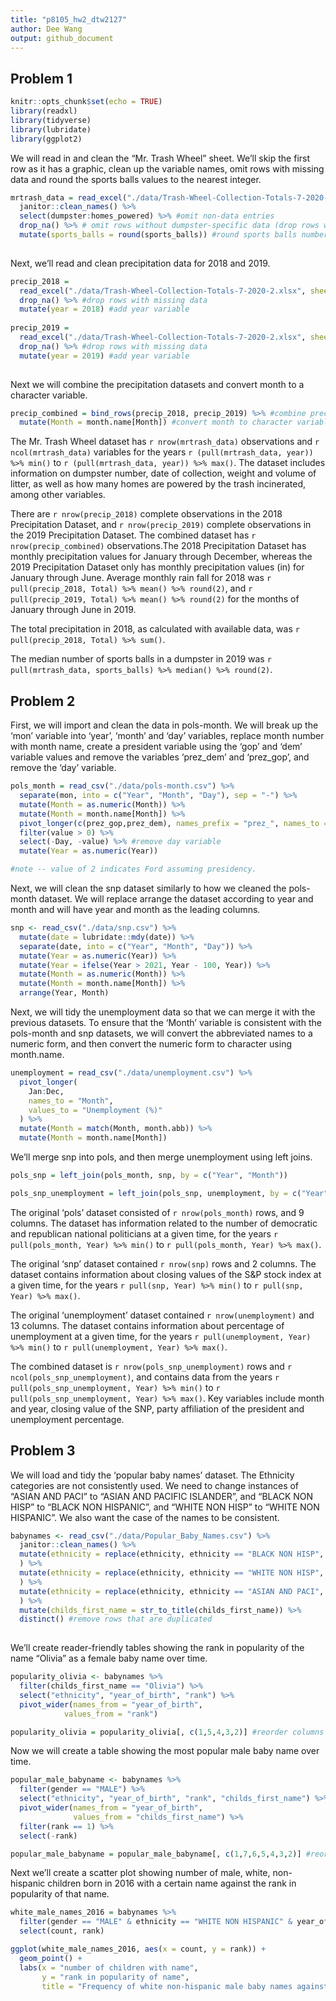 ```yaml
---
title: "p8105_hw2_dtw2127"
author: Dee Wang 
output: github_document
---
```


## Problem 1 

```r
knitr::opts_chunk$set(echo = TRUE)
library(readxl)
library(tidyverse)
library(lubridate)
library(ggplot2)
```

We will read in and clean the "Mr. Trash Wheel" sheet. We'll skip the first row as it has a graphic, clean up the variable names, omit rows with missing data and round the sports balls values to the nearest integer. 

```r

mrtrash_data = read_excel("./data/Trash-Wheel-Collection-Totals-7-2020-2.xlsx", sheet = "Mr. Trash Wheel", skip = 1) %>% #specify sheet to read in and skip row with graphic 
  janitor::clean_names() %>%
  select(dumpster:homes_powered) %>% #omit non-data entries
  drop_na() %>% # omit rows without dumpster-specific data (drop rows with missing data)
  mutate(sports_balls = round(sports_balls)) #round sports balls number to nearest integer
  
```

Next, we'll read and clean precipitation data for 2018 and 2019. 

```r
precip_2018 =
  read_excel("./data/Trash-Wheel-Collection-Totals-7-2020-2.xlsx", sheet = "2018 Precipitation", skip = 1) %>% 
  drop_na() %>% #drop rows with missing data 
  mutate(year = 2018) #add year variable 
 
precip_2019 =
  read_excel("./data/Trash-Wheel-Collection-Totals-7-2020-2.xlsx", sheet = "2019 Precipitation", skip = 1) %>% 
  drop_na() %>% #drop rows with missing data 
  mutate(year = 2019) #add year variable 
 
```

Next we will combine the precipitation datasets and convert month to a character variable. 

```r

precip_combined = bind_rows(precip_2018, precip_2019) %>% #combine precipitation datasets
  mutate(Month = month.name[Month]) #convert month to character variable  

```

The Mr. Trash Wheel dataset has `r nrow(mrtrash_data)` observations and `r ncol(mrtrash_data)` variables for the years `r (pull(mrtrash_data, year)) %>% min()` to `r (pull(mrtrash_data, year)) %>% max()`. The dataset includes information on dumpster number, date of collection, weight and volume of litter, as well as how many homes are powered by the trash incinerated, among other variables. 

There are `r nrow(precip_2018)` complete observations in the 2018 Precipitation Dataset, and `r nrow(precip_2019)` complete observations in the 2019 Precipitation Dataset. The combined dataset has `r nrow(precip_combined)` observations.The 2018 Precipitation Dataset has monthly precipitation values for January through December, whereas the 2019 Precipitation Dataset only has monthly precipitation values (in) for January through June. Average monthly rain fall for 2018 was `r pull(precip_2018, Total) %>% mean() %>% round(2)`, and `r pull(precip_2019, Total) %>% mean() %>% round(2)` for the months of January through June in 2019. 

The total precipitation in 2018, as calculated with available data, was `r pull(precip_2018, Total) %>% sum()`.

The median number of sports balls in a dumpster in 2019 was `r pull(mrtrash_data, sports_balls) %>% median() %>% round(2)`.

## Problem 2 

First, we will import and clean the data in pols-month. We will break up the 'mon' variable into 'year', 'month' and 'day' variables, replace month number with month name, create a president variable using the 'gop' and 'dem' variable values and remove the variables 'prez_dem' and 'prez_gop', and remove the 'day' variable. 

```r

pols_month = read_csv("./data/pols-month.csv") %>% 
  separate(mon, into = c("Year", "Month", "Day"), sep = "-") %>%
  mutate(Month = as.numeric(Month)) %>% 
  mutate(Month = month.name[Month]) %>% 
  pivot_longer(c(prez_gop,prez_dem), names_prefix = "prez_", names_to = "President") %>% 
  filter(value > 0) %>%
  select(-Day, -value) %>% #remove day variable 
  mutate(Year = as.numeric(Year))

#note -- value of 2 indicates Ford assuming presidency.
```

Next, we will clean the snp dataset similarly to how we cleaned the pols-month dataset. We will replace arrange the dataset according to year and month and will have year and month as the leading columns. 

```r

snp <- read_csv("./data/snp.csv") %>% 
  mutate(date = lubridate::mdy(date)) %>% 
  separate(date, into = c("Year", "Month", "Day")) %>% 
  mutate(Year = as.numeric(Year)) %>% 
  mutate(Year = ifelse(Year > 2021, Year - 100, Year)) %>%
  mutate(Month = as.numeric(Month)) %>%
  mutate(Month = month.name[Month]) %>%
  arrange(Year, Month) 

```

Next, we will tidy the unemployment data so that we can merge it with the previous datasets. To ensure that the 'Month' variable is consistent with the pols-month and snp datasets, we will  convert the abbreviated names to a numeric form, and then convert the numeric form to character using month.name. 

```r
unemployment = read_csv("./data/unemployment.csv") %>% 
  pivot_longer(
    Jan:Dec,
    names_to = "Month",
    values_to = "Unemployment (%)" 
  ) %>% 
  mutate(Month = match(Month, month.abb)) %>% 
  mutate(Month = month.name[Month])
```

We'll merge snp into pols, and then merge unemployment using left joins. 

```r

pols_snp = left_join(pols_month, snp, by = c("Year", "Month"))

pols_snp_unemployment = left_join(pols_snp, unemployment, by = c("Year", "Month"))

```

The original 'pols' dataset consisted of `r nrow(pols_month)` rows, and 9 columns. The dataset has information related to the number of democratic and republican national politicians at a given time, for the years `r pull(pols_month, Year) %>% min()` to `r pull(pols_month, Year) %>% max()`. 

The original 'snp' dataset contained `r nrow(snp)` rows and 2 columns. The dataset contains information about closing values of the S&P stock index at a given time, for the years `r pull(snp, Year) %>% min()` to `r pull(snp, Year) %>% max()`.

The original 'unemployment' dataset contained `r nrow(unemployment)` and 13 columns. The dataset contains information about percentage of unemployment at a given time, for the years `r pull(unemployment, Year) %>% min()` to `r pull(unemployment, Year) %>% max()`. 

The combined dataset is `r nrow(pols_snp_unemployment)` rows and `r ncol(pols_snp_unemployment)`, and contains data from the years `r pull(pols_snp_unemployment, Year) %>% min()` to `r pull(pols_snp_unemployment, Year) %>% max()`. Key variables include month and year, closing value of the SNP, party affiliation of the president and unemployment percentage.

## Problem 3 

We will load and tidy the 'popular baby names' dataset. The Ethnicity categories are not consistently used. We need to change instances of "ASIAN AND PACI" to "ASIAN AND PACIFIC ISLANDER", and "BLACK NON HISP" to "BLACK NON HISPANIC", and "WHITE NON HISP" to "WHITE NON HISPANIC". We also want the case of the names to be consistent. 

```r
babynames <- read_csv("./data/Popular_Baby_Names.csv") %>% 
  janitor::clean_names() %>% 
  mutate(ethnicity = replace(ethnicity, ethnicity == "BLACK NON HISP", "BLACK NON HISPANIC")
  ) %>% 
  mutate(ethnicity = replace(ethnicity, ethnicity == "WHITE NON HISP", "WHITE NON HISPANIC")
  ) %>% 
  mutate(ethnicity = replace(ethnicity, ethnicity == "ASIAN AND PACI", "ASIAN AND PACIFIC ISLANDER")
  ) %>% 
  mutate(childs_first_name = str_to_title(childs_first_name)) %>%
  distinct() #remove rows that are duplicated
  
```

We'll create reader-friendly tables showing the rank in popularity of the name "Olivia" as a female baby name over time. 

```r
popularity_olivia <- babynames %>% 
  filter(childs_first_name == "Olivia") %>% 
  select("ethnicity", "year_of_birth", "rank") %>% 
  pivot_wider(names_from = "year_of_birth",
            values_from = "rank") 

popularity_olivia = popularity_olivia[, c(1,5,4,3,2)] #reorder columns

```

Now we will create a table showing the most popular male baby name over time. 

```r
popular_male_babyname <- babynames %>% 
  filter(gender == "MALE") %>% 
  select("ethnicity", "year_of_birth", "rank", "childs_first_name") %>% 
  pivot_wider(names_from = "year_of_birth",
              values_from = "childs_first_name") %>% 
  filter(rank == 1) %>% 
  select(-rank)

popular_male_babyname = popular_male_babyname[, c(1,7,6,5,4,3,2)] #reorder columns

```

Next we'll create a scatter plot showing number of male, white, non-hispanic children born in 2016 with a certain name against the rank in popularity of that name. 

```r

white_male_names_2016 = babynames %>%
  filter(gender == "MALE" & ethnicity == "WHITE NON HISPANIC" & year_of_birth == 2016) %>% 
  select(count, rank)

ggplot(white_male_names_2016, aes(x = count, y = rank)) + 
  geom_point() + 
  labs(x = "number of children with name", 
       y = "rank in popularity of name",
       title = "Frequency of white non-hispanic male baby names against rank in 2016")

```

